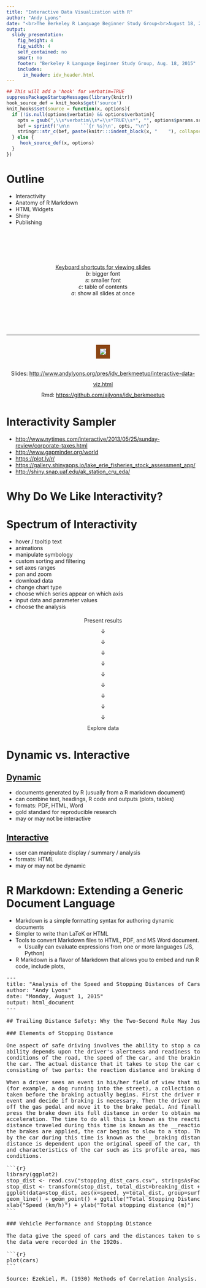 ```yaml
---
title: "Interactive Data Visualization with R"
author: "Andy Lyons"
date: "<br>The Berkeley R Language Beginner Study Group<br>August 18, 2015"
output:
  slidy_presentation:
    fig_height: 4
    fig_width: 4
    self_contained: no
    smart: no
    footer: "Berkeley R Language Beginner Study Group, Aug. 18, 2015"
    includes:
      in_header: idv_header.html    
---
```


```r
## This will add a 'hook' for verbatim=TRUE
suppressPackageStartupMessages(library(knitr))
hook_source_def = knit_hooks$get('source')
knit_hooks$set(source = function(x, options){
  if (!is.null(options$verbatim) && options$verbatim){
    opts = gsub(",\\s*verbatim\\s*=\\s*TRUE\\s*", "", options$params.src)
    bef = sprintf('\n\n    ```{r %s}\n', opts, "\n")
    stringr::str_c(bef, paste(knitr:::indent_block(x, "    "), collapse = '\n'), "\n    ```\n")
  } else {
     hook_source_def(x, options)
  }
})
```

# Outline
<script type="text/javascript">w3c_slidy.mouse_click_enabled = false;</script>

* Interactivity
* Anatomy of R Markdown
* HTML Widgets
* Shiny
* Publishing

<div style="text-align:center; margin: 100px 0px;">
<u>Keyboard shortcuts for viewing slides</u><br><em>b</em>: bigger font<br><em>s</em>: smaller font<br><em>c</em>: table of contents<br><em>a</em>: show all slides at once</div>



***

<div style="text-align:center; margin: 25px 0px;">
<img src="images/burgess_viewofsf_800x446.jpg" style="border:10px solid SaddleBrown;">
</div>

<div style="text-align:center; margin: 25px 0px; line-height: 200%;" class="incremental">
<span>Slides: <http://www.andylyons.org/pres/idv_berkmeetup/interactive-data-viz.html></span><br>
<span>Rmd: <https://github.com/ajlyons/idv_berkmeetup></span>
</div>

# Interactivity Sampler

- <http://www.nytimes.com/interactive/2013/05/25/sunday-review/corporate-taxes.html>
- <http://www.gapminder.org/world>
- <https://plot.ly/r/>
- <https://gallery.shinyapps.io/lake_erie_fisheries_stock_assessment_app/>
- <http://shiny.snap.uaf.edu/ak_station_cru_eda/>

# Why Do We Like Interactivity?

# Spectrum of Interactivity 

<div class="colleft">

- hover / tooltip text
- animations
- manipulate symbology
- custom sorting and filtering
- set axes ranges
- pan and zoom
- download data
- change chart type
- choose which series appear on which axis
- input data and parameter values
- choose the analysis

</div>

<div class="colright" style="text-align:center;">

<span style="line-height: 200%;">
Present results  
&darr;  
&darr;  
&darr;  
&darr;  
&darr;  
&darr;  
&darr;  
&darr;  
&darr;  
Explore data
</span>
</div>

<div class="colclear"></div>



# Dynamic vs. Interactive

<div class="colleft">
<h2 style="text-decoration:underline">Dynamic</h2> 

- documents generated by R (usually from a R markdown document)
- can combine text, headings, R code and outputs (plots, tables)
- formats: PDF, HTML, Word
- gold standard for reproducible research
- may or may not be interactive

</div>

<div class="colright">
<h2 style="text-decoration:underline">Interactive</h2> 

- user can manipulate display / summary / analysis
- formats: HTML
- may or may not be dynamic

</div>

<div class="colclear"></div>


# R Markdown: Extending a Generic Document Language

- Markdown is a simple formatting syntax for authoring dynamic documents
- Simpler to write than LaTeK or HTML
- Tools to convert Markdown files to HTML, PDF, and MS Word document.
    + Usually can evaluate expressions from one or more languages (JS, Python)
- R Markdown is a flavor of Markdown that allows you to embed and run R code, include plots, 

<pre class="scrolling-code" style="height:40%">
---
title: "Analysis of the Speed and Stopping Distances of Cars"
author: "Andy Lyons"
date: "Monday, August 1, 2015"
output: html_document
---

## Trailing Distance Safety: Why the Two-Second Rule May Just Kill You

### Elements of Stopping Distance

One aspect of safe driving involves the ability to stop a car readily. This
ability depends upon the driver's alertness and readiness to stop, the
conditions of the road, the speed of the car, and the braking characteristics of
the car. The actual distance that it takes to stop the car can be thought of as
consisting of two parts: the reaction distance and braking distance. 

When a driver sees an event in his/her field of view that might warrant braking
(for example, a dog running into the street), a collection of actions must be
taken before the braking actually begins. First the driver must identify the
event and decide if braking is necessary. Then the driver must lift his/her foot
off the gas pedal and move it to the brake pedal. And finally, the driver must
press the brake down its full distance in order to obtain maximum braking
acceleration. The time to do all this is known as the reaction time. The
distance traveled during this time is known as the __reaction distance__. Once
the brakes are applied, the car begins to slow to a stop. The distance traveled
by the car during this time is known as the __braking distance__. The braking
distance is dependent upon the original speed of the car, the road conditions,
and characteristics of the car such as its profile area, mass and tire
conditions. 

&#96;``{r}
library(ggplot2)
stop_dist <- read.csv("stopping_dist_cars.csv", stringsAsFactors=FALSE, strip.white=TRUE)
stop_dist <- transform(stop_dist, total_dist=breaking_dist + reaction_dist) 
ggplot(data=stop_dist, aes(x=speed, y=total_dist, group=surface, colour=surface)) + 
geom_line() + geom_point() + ggtitle("Total Stopping Distance by Speed") + 
xlab("Speed (km/h)") + ylab("Total stopping distance (m)")
&#96;``

### Vehicle Performance and Stopping Distance

The data give the speed of cars and the distances taken to stop. Note that 
the data were recorded in the 1920s.

&#96;``{r}
plot(cars)
&#96;``

Source: Ezekiel, M. (1930) Methods of Correlation Analysis. Wiley.

</pre>

# R Markdown: Flavors {.incremetal}
    
- All varieties of R Markdown support the majority of R Markdown syntax
    + formatting
    + styles
    + code chunks
- Different 'flavors' of R Markdown provide additional functionality and customization
- Each flavor generally designed for a specific type of output
    + documents
    + presentation (RPresentations, ioslides, slidy, slidify, beamer)
    + app (Shiny)

# R Markdown: Merely A Means to an End

<div style="margin-top:80px; text-align:center;">
\*.Rmd &#8594; <span class="pkgname">knitr</span> &#8594; \*.md &#8594; <span class="pkgname">pandoc</span> &#8594; <span style="display:inline-block; margin-left:0.6em; vertical-align:middle; text-align:left;">\*.pdf (requires TeK also)<br><br>\*.doc<br><br>\*.html (+ \*.css, \*.js \*.ttf)</span>
</div>                                                

# R Markdown: Support in RStudio

![RStudio File New](images/rstudio_newmarkdown01_515x545.png)

![RStudio Select Default Output](images/rstudio_newmarkdown02_531x418.png)

![RStudio Markdown Editor](images/rstudio_markdown_editor_806x421.png)

For more details see <http://rmarkdown.rstudio.com>.

# R Markdown: Anatomy of a Document

<div class="colleft" style="width:20%;">

YAML section

Paragraph text

Code chunks

</div>

<div class="colright" style="width:75%; height:20%;">
<pre class="scrolling-code" style="height:450px;">
---
title: "Untitled"
author: "Andy Lyons"
date: "Monday, August 17, 2015"
output: html_document
---

This is an R Markdown document. Markdown is a simple formatting syntax for
authoring HTML, PDF, and MS Word documents. For more details on using R Markdown
see <http://rmarkdown.rstudio.com>

When you click the **Knit** button a document will be generated that includes
both content as well as the output of any embedded R code chunks within the
document. You can embed an R code chunk like this:

&#96;``{r}
summary(cars)
&#96;``

You can also embed plots, for example:

&#96;``{r, echo=FALSE}
plot(cars)
&#96;``

Note that the `echo = FALSE` parameter was added to the code chunk to prevent
printing of the R code that generated the plot.
</pre>
</div>

<div class="colclear"></div>

# R Markdown: YAML

<div class="incremental">
<div>
Standard stuff

<pre class="markdown">
---
title: "Interactive Data Visualization"
author: "Andy Lyons"
date: "Friday, August 18, 2015"
output: slidy_presentation
---
</pre>
</div>

<div>
Other Common Options

<pre class="markdown">
output:
  html_document:
    fig_height: 4
    fig_width: 4
    smart: no
    theme: journal
    <strong>self_contained: no</strong>
</pre>
</div>

<div>
Easy Way to Change Common YAML Options

![RStudio Markdown Editor](images/rstudio_markdown_options_472x430.png)
</div>

<div>
Flavor Specific Options

<pre class="markdown">
---
output:
  slidy_presentation:
    incremental: true
    highlight: pygments
    font_adjustment: -1
    duration: 45
    mathjax: local
    footer: "Berkeley R Language Beginner Study Group, Aug. 18, 2015"
    includes:
      in_header: idv_header.html    
---
</pre>
</div>

</div>

# R Markdown: Paragraph Text

Formatting paragraph text is easy. See the 'Markdown Quick Reference' to get started. Start a new paragraphs with a blank line.

### Emphasis

```
*italic*   **bold**
_italic_   __bold__
```

### Headers

```
# Header 1
## Header 2
### Header 3
```

### Lists

Unordered List

```
* Item 1
* Item 2
    + Item 2a
    + Item 2b
```

Ordered List

```
1. Item 1
2. Item 2
3. Item 3
    + Item 3a
    + Item 3b
```

### Manual Line Breaks

End a line with two or more spaces:

```
Roses are red,   
Violets are blue.
```

### Links

Use a plain http address or add a link to a phrase:

```
http://example.com

[linked phrase](http://example.com)
```

### Images

Images on the web or local files in the same directory:

```
![alt text](http://example.com/logo.png)
![alt text](figures/img.png)
```

### Blockquotes

A friend once said:
```
> It's always better to give 
> than to receive.
```

For more info, see <http://rmarkdown.rstudio.com/>

# R Markdown: Code Chunks

<div class="colleft" style="width:55%;">

<pre class="markdown">
&#96;``{r}
x <- rnorm(30) * 1000
plot(x, type="b", pch=20, main="China
     Stock Market")
&#96;``
</pre>
</div>

<div class="colright" style="width:45%;">
```r
x <- rnorm(30) * 1000
plot(x, type="b", pch=20, main="China 
     Stock Market")
```
</div>

<div class="colclear"></div>

### Code Chunk Options

<div class="colleft" style="width:55%;">

<pre class="markdown">
&#96;``{r, <strong>echo=FALSE</strong>}
x <- rnorm(30) * 1000
plot(x, type="b", pch=20, main="China
     Stock Market")
&#96;``
</pre>

Many other code chunk options to do things like:

- hide messages, warnings, output
- change figure dimensions, alignment
- modify appearance of console output
- etc.

</div>

<div class="colright" style="width:45%;">
```r
x <- rnorm(30) * 1000
plot(x, type="b", pch=20, main="China 
     Stock Market")
```
</div>

<div class="colclear"></div>


### Code Chunk Environment

- All code in a R Markdown document is executed in a separate environment
- This means all libraries and data objects have to be loaded in the R Markdown document (i.e., in a code chunk)
    + The packages and objects loaded in your base environment won't do you any good :-(
- Method behind the madness: reproducible research
- Example:


<pre class="markdown">
&#96;``{r}
ggplot(data=brake_dist, aes(x=speed, y=total_dist, group=surface, colour=surface)) +
geom_line() + geom_point()

## This will NOT work. Even if 'brake_dist' exists in our base environment,
## we haven't loaded it in this R Markdown document.
&#96;``
</pre>

- This one  will work, because we load ggplot2 and the data before we use them:

<pre class="markdown">
&#96;``{r, fig.height=4, fig.width=7, echo=FALSE}
library(ggplot2)
brake_dist <- read.csv("stopping_dist_cars.csv", stringsAsFactors=FALSE, strip.white=TRUE)
ggplot(data=brake_dist, aes(x=speed, y=total_dist, group=surface, colour=surface)) +
geom_line() + geom_point()
&#96;``
</pre>

```r
library(ggplot2)
stop_dist <- read.csv("stopping_dist_cars.csv", stringsAsFactors=FALSE, strip.white=TRUE)
ggplot(data=stop_dist, aes(x=speed, y=total_dist, group=surface, colour=surface)) +
geom_line() + geom_point()
```

### R Markdown Resources

- Cheatsheet: <https://www.rstudio.com/wp-content/uploads/2015/02/rmarkdown-cheatsheet.pdf>
- Reference Guide: <https://www.rstudio.com/wp-content/uploads/2015/03/rmarkdown-reference.pdf>


# Interactivity

<div class="colleft">

### Client-side Interactivity

- animation
- HTML widgets

### <br>Hybrid

- googleVis - both browser and (local) server (?)

</div>

<div class="colright">

### Server-side Interactivity

- Shiny Apps

</div>

<div class="colclear"></div>


# Animation

- You can turn a series of plots produced by a code chunk into an animation
- Add the __fig.show='animate'__ code chunk option
- This requires the free utility _ffmpeg_ be installed (cross-platform)
    + also a SWF option
- Animation comes as embedded video (only visible in a browser)
- Recommend: self_contained: no

### Example

```
``'{r animate_test, fig.show='animate', fig.width=4, fig.height=4, interval=0.05, aniopts="controls,loop"}
for (i in 1:50) {
    plot(x=i/10, y=i/10, xlim=c(0,6), ylim=c(0,6), pch=20, col=palette()[2], cex=5)
}
'``
```

```r
for (i in 1:50) {
    plot(x=i/10, y=i/10, xlim=c(0,6), ylim=c(0,6), pch=20, col=palette()[2], cex=5)
}
```


# HTML Widgets

- Widgets are combos of HTML5, JavaScript, CSS, and D3 to provide interactivity
- client-side processing - everything resides in the browser!
- R packages provide familiar R functions to generate the HTML code, libraries:
    + these packages use functions and classes from the <span class="pkgname">htmlwidgets</span>
    + some packages are on github, require <span class="pkgname">devtools</span> to install
- More info and widget gallery at <http://www.htmlwidgets.org/>

# HTML Widget: DT 

<span class="pkgname">DT</span> package creates interactive HTML tables that support filtering, pagination, and sorting.


```r
library(DT)
datatable(iris, options = list(pageLength = 10))
```

Under the hood:

<pre class="scrolling-code" style="height:25%;">
&lt;h1>HTML Widgets: DT Demo&lt;/h1> &lt;p>&lt;span class="pkgname">DT&lt;/span> package creates
interactive HTML tables that support filtering, pagination, and sorting.&lt;/p> &lt;pre
class="sourceCode r">&lt;code class="sourceCode r">&lt;span
class="kw">library&lt;/span>(DT)&lt;/code>&lt;/pre> &lt;pre>&lt;code>## Warning: package
&#39;DT&#39; was built under R version 3.2.2&lt;/code>&lt;/pre> &lt;pre class="sourceCode
r">&lt;code class="sourceCode r">&lt;span class="kw">datatable&lt;/span>(iris, &lt;span
class="dt">options =&lt;/span> &lt;span class="kw">list&lt;/span>(&lt;span class="dt">pageLength
=&lt;/span> &lt;span class="dv">5&lt;/span>))&lt;/code>&lt;/pre> &lt;p>&lt;div id="htmlwidget-3068"
style="width:100%;height:auto;" class="datatables">&lt;/div> &lt;script type="application/json"
data-for="htmlwidget-
3068">{"x":{"data":[["1","2","3","4","5","6","7","8","9","10","11","12","13","14","15","16","17"
,"18","19","20","21","22","23","24","25","26","27","28","29","30","31","32","33","34","35","36"
,"37","38","39","40","41","42","43","44","45","46","47","48","49","50","51","52","53","54","55"
,"56","57","58","59","60","61","62","63","64","65","66","67","68","69","70","71","72","73","74"
,"75","76","77","78","79","80","81","82","83","84","85","86","87","88","89","90","91","92","93"
,"94","95","96","97","98","99","100","101","102","103","104","105","106","107","108","109","110"
,"111","112","113","114","115","116","117","118","119","120","121","122","123","124","125","126"
,"127","128","129","130","131","132","133","134","135","136","137","138","139","140","141","142"
,"143","144","145","146","147","148","149","150"],[5.1,4.9,4.7,4.6,5,5.4,4.6,5,4.4,4.9,5.4,4.8,4.8
,4.3,5.8,5.7,5.4,5.1,5.7,5.1,5.4,5.1,4.6,5.1,4.8,5,5,5.2,5.2,4.7,4.8,5.4,5.2,5.5,4.9,5,5.5,4.9,4.4
,5.1,5,4.5,4.4,5,5.1,4.8,5.1,4.6,5.3,5,7,6.4,6.9,5.5,6.5,5.7,6.3,4.9,6.6,5.2,5,5.9,6,6.1,5.6,6.7,5
.6,5.8,6.2,5.6,5.9,6.1,6.3,6.1,6.4,6.6,6.8,6.7,6,5.7,5.5,5.5,5.8,6,5.4,6,6.7,6.3,5.6,5.5,5.5,6.1,5
.8,5,5.6,5.7,5.7,6.2,5.1,5.7,6.3,5.8,7.1,6.3,6.5,7.6,4.9,7.3,6.7,7.2,6.5,6.4,6.8,5.7,5.8,6.4,6.5,7
.7,7.7,6,6.9,5.6,7.7,6.3,6.7,7.2,6.2,6.1,6.4,7.2,7.4,7.9,6.4,6.3,6.1,7.7,6.3,6.4,6,6.9,6.7,6.9,5.8
,6.8,6.7,6.7,6.3,6.5,6.2,5.9],[3.5,3,3.2,3.1,3.6,3.9,3.4,3.4,2.9,3.1,3.7,3.4,3,3,4,4.4,3.9,3.5,3.8
,3.8,3.4,3.7,3.6,3.3,3.4,3,3.4,3.5,3.4,3.2,3.1,3.4,4.1,4.2,3.1,3.2,3.5,3.6,3,3.4,3.5,2.3,3.2,3.5,3
.8,3,3.8,3.2,3.7,3.3,3.2,3.2,3.1,2.3,2.8,2.8,3.3,2.4,2.9,2.7,2,3,2.2,2.9,2.9,3.1,3,2.7,2.2,2.5,3.2
,2.8,2.5,2.8,2.9,3,2.8,3,2.9,2.6,2.4,2.4,2.7,2.7,3,3.4,3.1,2.3,3,2.5,2.6,3,2.6,2.3,2.7,3,2.9,2.9,2
.5,2.8,3.3,2.7,3,2.9,3,3,2.5,2.9,2.5,3.6,3.2,2.7,3,2.5,2.8,3.2,3,3.8,2.6,2.2,3.2,2.8,2.8,2.7,3.3,3
.2,2.8,3,2.8,3,2.8,3.8,2.8,2.8,2.6,3,3.4,3.1,3,3.1,3.1,3.1,2.7,3.2,3.3,3,2.5,3,3.4,3],[1.4,1.4,1.3
,1.5,1.4,1.7,1.4,1.5,1.4,1.5,1.5,1.6,1.4,1.1,1.2,1.5,1.3,1.4,1.7,1.5,1.7,1.5,1,1.7,1.9,1.6,1.6,1.5
,1.4,1.6,1.6,1.5,1.5,1.4,1.5,1.2,1.3,1.4,1.3,1.5,1.3,1.3,1.3,1.6,1.9,1.4,1.6,1.4,1.5,1.4,4.7,4.5,4
.9,4,4.6,4.5,4.7,3.3,4.6,3.9,3.5,4.2,4,4.7,3.6,4.4,4.5,4.1,4.5,3.9,4.8,4,4.9,4.7,4.3,4.4,4.8,5,4.5
,3.5,3.8,3.7,3.9,5.1,4.5,4.5,4.7,4.4,4.1,4,4.4,4.6,4,3.3,4.2,4.2,4.2,4.3,3,4.1,6,5.1,5.9,5.6,5.8,6
.6,4.5,6.3,5.8,6.1,5.1,5.3,5.5,5,5.1,5.3,5.5,6.7,6.9,5,5.7,4.9,6.7,4.9,5.7,6,4.8,4.9,5.6,5.8,6.1,6
.4,5.6,5.1,5.6,6.1,5.6,5.5,4.8,5.4,5.6,5.1,5.1,5.9,5.7,5.2,5,5.2,5.4,5.1],[0.2,0.2,0.2,0.2,0.2,0.4
,0.3,0.2,0.2,0.1,0.2,0.2,0.1,0.1,0.2,0.4,0.4,0.3,0.3,0.3,0.2,0.4,0.2,0.5,0.2,0.2,0.4,0.2,0.2,0.2,0
.2,0.4,0.1,0.2,0.2,0.2,0.2,0.1,0.2,0.2,0.3,0.3,0.2,0.6,0.4,0.3,0.2,0.2,0.2,0.2,1.4,1.5,1.5,1.3,1.5
,1.3,1.6,1,1.3,1.4,1,1.5,1,1.4,1.3,1.4,1.5,1,1.5,1.1,1.8,1.3,1.5,1.2,1.3,1.4,1.4,1.7,1.5,1,1.1,1,1
.2,1.6,1.5,1.6,1.5,1.3,1.3,1.3,1.2,1.4,1.2,1,1.3,1.2,1.3,1.3,1.1,1.3,2.5,1.9,2.1,1.8,2.2,2.1,1.7,1
.8,1.8,2.5,2,1.9,2.1,2,2.4,2.3,1.8,2.2,2.3,1.5,2.3,2,2,1.8,2.1,1.8,1.8,1.8,2.1,1.6,1.9,2,2.2,1.5,1
.4,2.3,2.4,1.8,1.8,2.1,2.4,2.3,1.9,2.3,2.5,2.3,1.9,2,2.3,1.8],["setosa","setosa","setosa","setosa"
,"setosa","setosa","setosa","setosa","setosa","setosa","setosa","setosa","setosa","setosa","setosa"
,"setosa","setosa","setosa","setosa","setosa","setosa","setosa","setosa","setosa","setosa","setosa"
,"setosa","setosa","setosa","setosa","setosa","setosa","setosa","setosa","setosa","setosa","setosa"
,"setosa","setosa","setosa","setosa","setosa","setosa","setosa","setosa","setosa","setosa","setosa"
,"setosa","setosa","versicolor","versicolor","versicolor","versicolor","versicolor","versicolor"
,"versicolor","versicolor","versicolor","versicolor","versicolor","versicolor","versicolor"
,"versicolor","versicolor","versicolor","versicolor","versicolor","versicolor","versicolor"
,"versicolor","versicolor","versicolor","versicolor","versicolor","versicolor","versicolor"
,"versicolor","versicolor","versicolor","versicolor","versicolor","versicolor","versicolor"
,"versicolor","versicolor","versicolor","versicolor","versicolor","versicolor","versicolor"
,"versicolor","versicolor","versicolor","versicolor","versicolor","versicolor","versicolor"
,"versicolor","versicolor","virginica","virginica","virginica","virginica","virginica","virginica"
,"virginica","virginica","virginica","virginica","virginica","virginica","virginica","virginica"
,"virginica","virginica","virginica","virginica","virginica","virginica","virginica","virginica"
,"virginica","virginica","virginica","virginica","virginica","virginica","virginica","virginica"
,"virginica","virginica","virginica","virginica","virginica","virginica","virginica","virginica"
,"virginica","virginica","virginica","virginica","virginica","virginica","virginica","virginica"
,"virginica","virginica","virginica","virginica"]],"container":"&lt;table class=\"display\">\n
&lt;thead>\n    &lt;tr>\n      &lt;th> &lt;/th>\n      &lt;th>Sepal.Length&lt;/th>\n
&lt;th>Sepal.Width&lt;/th>\n      &lt;th>Petal.Length&lt;/th>\n      &lt;th>Petal.Width&lt;/th>\n   
&lt;th>Species&lt;/th>\n    &lt;/tr>\n
&lt;/thead>\n&lt;/table>","options":{"pageLength":5,"columnDefs":[{"className":"dt-
right","targets":[1,2,3,4]},{"orderable":false,"targets":0}],"order":[],"autoWidth":false
,"orderClasses":false,"lengthMenu":[5,10,25,50,100]},"callback":null,"filter":"none"},"evals":[]
}&lt;/script>&lt;/p>
</pre>

Other options:

- formatting for columns, select columns, hide/show additional columns, freeze columns, save table as CSV/Excel

- More info see <http://rstudio.github.io/DT/extensions.html>


# HTML Widget: Dygraphs

<span class="pkgname">dygraphs</span> provides rich facilities for charting time-series data in R and includes support for many interactive features including series/point highlighting, zooming, and panning.package creates interactive HTML tables that support filtering, pagination, and sorting.

```r
library(dygraphs)
lungDeaths <- cbind(mdeaths, fdeaths)
dygraph(lungDeaths) %>%
  dySeries("mdeaths", label = "Male") %>%
  dySeries("fdeaths", label = "Female") %>%
  dyOptions(stackedGraph = TRUE) %>%
  dyRangeSelector(height = 20)
```

More info: <http://rstudio.github.io/dygraphs>

# HTML Widget: Leaflet 

### <a href="Leaflet_demo.html" target="_top">Leaflet_demo.html</a>

# googleVis

<span class="pkgname">googleVis</span> is a R interface to Google Charts API

<div style="text-align:center;"><img src="images/googlecharts.001_400x177.png"></div>

- Many many chart types
- The data remains local and is not uploaded to Google.
- Charts are displayed locally via the R HTTP help server.
- Flash alert! A modern browser with Internet connection is required and for some Flash charts. 


### First - Code Chunk to Set Options

The first thing we do is to create a code chunk that sets the googleVis options first to change the behaviour of plot.gvis, so that only the chart component of the HTML file is spit out. You normally would hide a code chunk like this by setting _echo=FALSE_ and _results='hide'_.

```r
suppressPackageStartupMessages(library(googleVis))
op <- options(gvis.plot.tag='chart')
```

Now we're ready to use it. Note the use of code chunk option _results='asis'_ is required.

### Pie Example

```r
Pie <- gvisPieChart(CityPopularity, options = list(width=400, height=400))
plot(Pie)
```

### Supercharged Scatter Plot 

To illustrate that linearity is often a matter of scale, drag and pan with a left mouse button to zoom in. Right-click to zoom out again. 

```r
## Source: http://statistics.rainandrhino.org/blog/2014/09/03/google-charts/
set.seed(2020)
x <- seq(0,100,by=0.5)
y <- (50-x)^2+rnorm(length(x),sd=100)
curvy <- data.frame(x,y)
gvScat <- gvisScatterChart(curvy,
                   options=list(
                     explorer="{actions: ['dragToZoom',
                     'rightClickToReset'],
                     maxZoomIn:0.05}",
                     chartArea="{width:'85%',height:'80%'}",
                     hAxis="{title: 'Explanatory x',
                     titleTextStyle: {color: '#000000'}}",
                     vAxis="{title: 'Response y',
                     titleTextStyle: {color: '#000000'}}",
                     title="Curvilinear Relationship",
                     width=550, height=500,
                     legend="none"),
                     chartid="ZoomZoom")
plot(gvScat)
```


## Motion Chart

```r
M <- gvisMotionChart(Fruits, 'Fruit', 'Year', options=list(width=400, height=350))
plot(M)
```

> Note that the Motion Chart is only displayed when hosted on a web server, or if placed in a
> directory which has been added to the trusted sources in the [security settings of Macromedia](http://www.macromedia.com/support/documentation/en/flashplayer/help/settings_manager04.html). 
> You should also set self_contained to no in the R Markdown YAML. See the googleVis package vignette for
> more details. 

Finally, restore the googleVis options back to what they were.

```r
## Set options back to original options
options(op)
```

### More Examples

- <https://cran.r-project.org/web/packages/googleVis/vignettes/googleVis_examples.html>



# Shiny

Server side technology

![Shiny Architecture](images/shiny_architecture_866x247.png)

- don't have to send all the data to the browser
- can customize computation
- access to many more R resources


# Starting a New Shiny Document

![New Shiny Document](images/rstudio_markdown_newshiny_534x421.png)

Default YAML created:

```
---
title: "Untitled"
author: "Andy Lyons"
date: "Tuesday, August 18, 2015"
output: html_document
runtime: shiny
---
```

Rather limited layout options:

<img src="images/shiny_doc_narrow_594x522.png" style="border:2px solid black;">

# Shiny apps

- very flexible GUI (especially with HTML/CSS)
- more control of reactivity (computationally intensive processes)

<img src="images/shiny_app_812x564.png" style="border:2px solid black;">


# Anatomy of a Shiny document

<div class="colleft" style="width:29%;">

<span style="color:red;">UI</span> functions display input elements and output elements

<span style="color:green;">Render</span> functions create placeholders where output will go, and grab the current value of the input elements

</div>

<div class="colright" style="width:70%;">
<img src="images/shiny_doc_narrow_areas_594x522.png" style="border:2px solid black;">
</div>

<div class="colclear"></div>


### Example

Let's say we want to make this plotting function interactive:

```
hist(faithful$eruptions, probability=TRUE, breaks=20,
       xlab = "Duration (minutes)", main = "Geyser eruption duration")
dens <- density(faithful$eruptions, adjust=1)
lines(dens, col = "blue")       
```    

### Input elements

- display inputs with _selectInput(), sliderInput(), textInput(), numericInput()_, etc.
    + first argument becomes the 'name' you can use elsewhere in code
- enclose selectXXX() functions as the 'arguments' to _inputPanel()_
    + inputPanel() can go at the top or bottom of code chunk

```
inputPanel(
  selectInput("n_breaks", label = "Number of bins:",
              choices = c(10, 20, 35, 50), selected = 20),
  
  sliderInput("bw_adjust", label = "Bandwidth adjustment:",
              min = 0.2, max = 2, value = 1, step = 0.2)
)
```

### Render elements

- designate where plots should appear with _renderPlot(), renderTable()_, etc.
- grab value of input elements using _input$element_name_

```
renderPlot({
  hist(faithful$eruptions, probability = TRUE, breaks = as.numeric(input$n_breaks),
       xlab = "Duration (minutes)", main = "Geyser eruption duration")
  dens <- density(faithful$eruptions, adjust = input$bw_adjust)
  lines(dens, col = "blue")
})
```

### Whole code chunk

```
inputPanel(
  selectInput("n_breaks", label = "Number of bins:",
              choices = c(10, 20, 35, 50), selected = 20),
  
  sliderInput("bw_adjust", label = "Bandwidth adjustment:",
              min = 0.2, max = 2, value = 1, step = 0.2)
)

renderPlot({
  hist(faithful$eruptions, probability = TRUE, breaks = as.numeric(input$n_breaks),
       xlab = "Duration (minutes)", main = "Geyser eruption duration")
  dens <- density(faithful$eruptions, adjust = input$bw_adjust)
  lines(dens, col = "blue")
})
```

# Shiny Resources

- <http://rmarkdown.rstudio.com/authoring_shiny.html>
- <https://www.rstudio.com/resources/webinars/>

# Other R Integrated Tools

RCharts

- similar functionality to googleVis
- uses a formula syntax similar to the lattice package
- get started at <http://rcharts.io/> and <http://timelyportfolio.github.io/docs/_build/html/quickstart/index.html>

Plotly

- <scan class="pkgname">plotly</scan> takes as input a ggplot2 object and transforms it into an interactive chart that can then be embedded into websites. Using the service requires authentication, which is a clear limitation. By default all plots are made publicly visible to anyone, but there apparently is a way to produce private plots as well, with a limit in their number in the free account. 
- see <https://ropensci.org/blog/2014/04/17/plotly/>

Manipulate

- The <scan class="pkgname">maniuplate</scan> package provides a pallete of sliders and pickers for use within RStudio

# Sharing Your Work

### General Public

HTML reports

- any standard server (be sure to include the js & css files)
- RPubs (free service, integrated with RStudio)

Shiny documents and apps

- shiny.io 
    + free account allows 5 public apps
    + see <span class="pkgname">shinyapps</span> package to streamline uploading
- install shiny server on your own network

### R Users

- share scripts and Rmd files
- bundle in a package

# Summary

Think about _why_ you want to make data visualizations interactive

Many options using R Markdown

Heavy duty interactivity possible with Shiny


